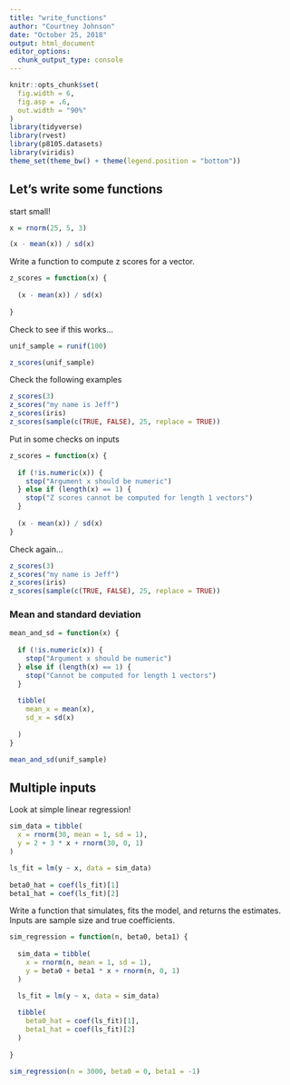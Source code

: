 ```yaml
---
title: "write_functions"
author: "Courtney Johnson"
date: "October 25, 2018"
output: html_document
editor_options: 
  chunk_output_type: console
---
```


```r
knitr::opts_chunk$set(
  fig.width = 6,
  fig.asp = .6,
  out.width = "90%"
)
library(tidyverse)
library(rvest)
library(p8105.datasets)
library(viridis)
theme_set(theme_bw() + theme(legend.position = "bottom"))
```


## Let's write some functions

start small!

```r
x = rnorm(25, 5, 3)

(x - mean(x)) / sd(x)
```


Write a function to compute z scores for a vector.

```r
z_scores = function(x) {
  
  (x - mean(x)) / sd(x)
  
}
```


Check to see if this works...

```r
unif_sample = runif(100)

z_scores(unif_sample)
```

Check the following examples


```r
z_scores(3)
z_scores("my name is Jeff")
z_scores(iris)
z_scores(sample(c(TRUE, FALSE), 25, replace = TRUE))
```

Put in some checks on inputs

```r
z_scores = function(x) {
  
  if (!is.numeric(x)) {
    stop("Argument x should be numeric")
  } else if (length(x) == 1) {
    stop("Z scores cannot be computed for length 1 vectors")
  }
  
  (x - mean(x)) / sd(x)
}
```

Check again...
```r
z_scores(3)
z_scores("my name is Jeff")
z_scores(iris)
z_scores(sample(c(TRUE, FALSE), 25, replace = TRUE))
```


### Mean and standard deviation

```r
mean_and_sd = function(x) {
  
  if (!is.numeric(x)) {
    stop("Argument x should be numeric")
  } else if (length(x) == 1) {
    stop("Cannot be computed for length 1 vectors")
  }
  
  tibble(
    mean_x = mean(x),
    sd_x = sd(x)
    
  )
}
```


```r
mean_and_sd(unif_sample)
```


## Multiple inputs 

Look at simple linear regression!

```r
sim_data = tibble(
  x = rnorm(30, mean = 1, sd = 1),
  y = 2 + 3 * x + rnorm(30, 0, 1)
)

ls_fit = lm(y ~ x, data = sim_data)
  
beta0_hat = coef(ls_fit)[1]
beta1_hat = coef(ls_fit)[2]
```


Write a function that simulates, fits the model, and returns the estimates. Inputs are sample size and true coefficients.


```r
sim_regression = function(n, beta0, beta1) {
  
  sim_data = tibble(
    x = rnorm(n, mean = 1, sd = 1),
    y = beta0 + beta1 * x + rnorm(n, 0, 1)
  )

  ls_fit = lm(y ~ x, data = sim_data)
  
  tibble(
    beta0_hat = coef(ls_fit)[1],
    beta1_hat = coef(ls_fit)[2]
  )
  
}
```


```r
sim_regression(n = 3000, beta0 = 0, beta1 = -1)
```


